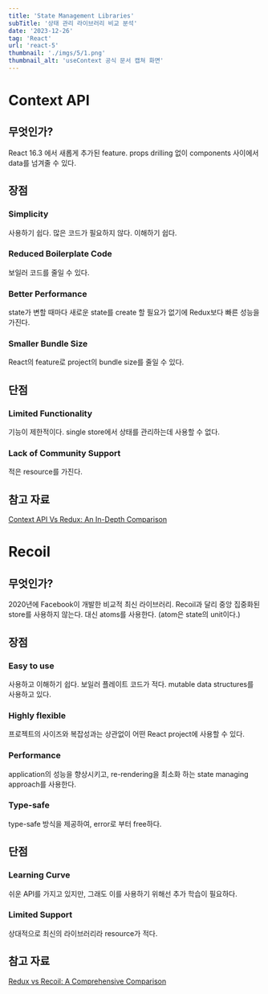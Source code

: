 ```yaml
---
title: 'State Management Libraries'
subTitle: '상태 관리 라이브러리 비교 분석'
date: '2023-12-26'
tag: 'React'
url: 'react-5'
thumbnail: './imgs/5/1.png'
thumbnail_alt: 'useContext 공식 문서 캡쳐 화면'
---
```


# Context API

## 무엇인가?

React 16.3 에서 새롭게 추가된 feature.
props drilling 없이 components 사이에서 data를 넘겨줄 수 있다.

## 장점

### Simplicity

사용하기 쉽다.
많은 코드가 필요하지 않다.
이해하기 쉽다.

### Reduced Boilerplate Code

보일러 코드를 줄일 수 있다.

### Better Performance

state가 변할 때마다 새로운 state를 create 할 필요가 없기에 Redux보다 빠른 성능을 가진다.

### Smaller Bundle Size

React의 feature로 project의 bundle size를 줄일 수 있다.

## 단점

### Limited Functionality

기능이 제한적이다.
single store에서 상태를 관리하는데 사용할 수 없다.

### Lack of Community Support

적은 resource를 가진다.

## 참고 자료

[Context API Vs Redux: An In-Depth Comparison](https://www.oneclickitsolution.com/blog/context-api-vs-redux/)

# Recoil

## 무엇인가?

2020년에 Facebook이 개발한 비교적 최신 라이브러리.
Recoil과 달리 중앙 집중화된 store를 사용하지 않는다.
대신 atoms를 사용한다. (atom은 state의 unit이다.)

## 장점

### Easy to use

사용하고 이해하기 쉽다.
보일러 플레이트 코드가 적다.
mutable data structures를 사용하고 있다.

### Highly flexible

프로젝트의 사이즈와 복잡성과는 상관없이 어떤 React project에 사용할 수 있다.

### Performance

application의 성능을 향상시키고, re-rendering을 최소화 하는 state managing approach를 사용한다.

### Type-safe

type-safe 방식을 제공하여, error로 부터 free하다.

## 단점

### Learning Curve

쉬운 API를 가지고 있지만, 그래도 이를 사용하기 위해선 추가 학습이 필요하다.

### Limited Support

상대적으로 최신의 라이브러리라 resource가 적다.

## 참고 자료

[Redux vs Recoil: A Comprehensive Comparison](https://www.oneclickitsolution.com/blog/redux-vs-recoil/)
